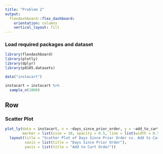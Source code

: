 ```yaml
---
title: "Problem 2"
output: 
  flexdashboard::flex_dashboard:
    orientation: columns
    vertical_layout: fill
---
```


### Load required packages and dataset
```r
library(flexdashboard)
library(plotly)
library(dplyr)
library(p8105.datasets)

data("instacart")

instacart = instacart %>%
  sample_n(1000)
```

Row {.tabset .tabset-fade}
-------------------------------------

### Scatter Plot

```r
plot_ly(data = instacart, x = ~days_since_prior_order, y = ~add_to_cart_order, type = 'scatter', mode = 'markers',
        marker = list(size = 10, opacity = 0.5, line = list(width = 0.5, color = 'white'))) %>%
  layout(title = "Scatter Plot of Days Since Prior Order vs. Add to Cart Order",
         xaxis = list(title = "Days Since Prior Order"),
         yaxis = list(title = "Add to Cart Order"))
```


